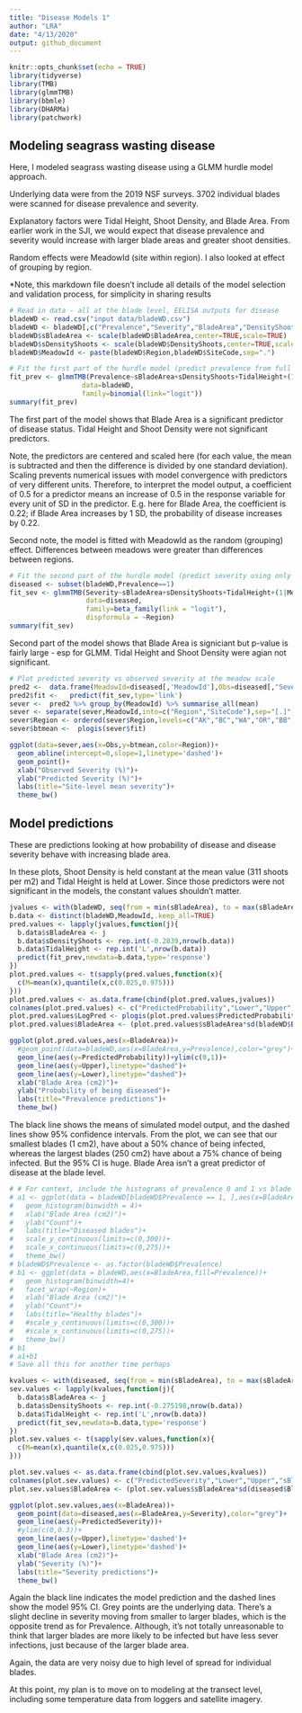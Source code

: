 ```yaml
---
title: "Disease Models 1"
author: "LRA"
date: "4/13/2020"
output: github_document
---
```


```r
knitr::opts_chunk$set(echo = TRUE)
library(tidyverse)
library(TMB)
library(glmmTMB)
library(bbmle)
library(DHARMa)
library(patchwork)
```

## Modeling seagrass wasting disease

Here, I modeled seagrass wasting disease using a GLMM hurdle model approach.

Underlying data were from the 2019 NSF surveys. 3702 individual blades were scanned for disease prevalence and severity.

Explanatory factors were Tidal Height, Shoot Density, and Blade Area. From earlier work in the SJI, we would expect that disease prevalence and severity would increase with larger blade areas and greater shoot densities. 

Random effects were MeadowId (site within region). I also looked at effect of grouping by region.

*Note, this markdown file doesn't include all details of the model selection and validation process, for simplicity in sharing results

```r
# Read in data - all at the blade level, EELISA outputs for disease
bladeWD <- read.csv("input data/bladeWD.csv")
bladeWD <- bladeWD[,c("Prevalence","Severity","BladeArea","DensityShoots","TidalHeight","Lat","SampleId","Region","SiteCode")]
bladeWD$sBladeArea <- scale(bladeWD$BladeArea,center=TRUE,scale=TRUE)
bladeWD$sDensityShoots <- scale(bladeWD$DensityShoots,center=TRUE,scale=TRUE)
bladeWD$MeadowId <- paste(bladeWD$Region,bladeWD$SiteCode,sep=".")
```

```r
# Fit the first part of the hurdle model (predict prevalence from full data set)
fit_prev <- glmmTMB(Prevalence~sBladeArea+sDensityShoots+TidalHeight+(1|MeadowId),
                  data=bladeWD,
                  family=binomial(link="logit"))
summary(fit_prev)
```
The first part of the model shows that Blade Area is a significant predictor of disease status. 
Tidal Height and Shoot Density were not significant predictors. 

Note, the predictors are centered and scaled here (for each value, the mean is subtracted and then the difference is divided by one standard deviation). Scaling prevents numerical issues with model convergence with predictors of very different units. Therefore, to interpret the model output, a coefficient of 0.5 for a predictor means an increase of 0.5 in the response variable for every unit of SD in the predictor. E.g. here for Blade Area, the coefficient is 0.22; if Blade Area increases by 1 SD, the probability of disease increases by 0.22.

Second note, the model is fitted with MeadowId as the random (grouping) effect. Differences between meadows were greater than differences between regions.

```r
# Fit the second part of the hurdle model (predict severity using only diseased blades)
diseased <- subset(bladeWD,Prevalence==1)
fit_sev <- glmmTMB(Severity~sBladeArea+sDensityShoots+TidalHeight+(1|MeadowId),
                   data=diseased,
                   family=beta_family(link = "logit"),
                   dispformula = ~Region)
summary(fit_sev)
```
Second part of the model shows that Blade Area is signiciant but p-value is fairly large - esp for GLMM.
Tidal Height and Shoot Density were agian not significant.

```r
# Plot predicted severity vs observed severity at the meadow scale
pred2 <-  data.frame(MeadowId=diseased[,'MeadowId'],Obs=diseased[,"Severity"])
pred2$fit <-   predict(fit_sev,type='link')
sever <-  pred2 %>% group_by(MeadowId) %>% summarise_all(mean)
sever <- separate(sever,MeadowId,into=c("Region","SiteCode"),sep="[.]",remove=FALSE)
sever$Region <- ordered(sever$Region,levels=c("AK","BC","WA","OR","BB","SD"))
sever$btmean <-  plogis(sever$fit)

ggplot(data=sever,aes(x=Obs,y=btmean,color=Region))+
  geom_abline(intercept=0,slope=1,linetype='dashed')+
  geom_point()+
  xlab("Observed Severity (%)")+
  ylab("Predicted Severity (%)")+
  labs(title="Site-level mean severity")+
  theme_bw()
```

## Model predictions

These are predictions looking at how probability of disease and disease severity behave with increasing blade area.

In these plots, Shoot Density is held constant at the mean value (311 shoots per m2) and Tidal Height is held at Lower.
Since those predictors were not significant in the models, the constant values shouldn't matter.

```r
jvalues <- with(bladeWD, seq(from = min(sBladeArea), to = max(sBladeArea), length.out = 100))
b.data <- distinct(bladeWD,MeadowId,.keep_all=TRUE)
pred.values <- lapply(jvalues,function(j){
  b.data$sBladeArea <- j
  b.data$sDensityShoots <- rep.int(-0.2839,nrow(b.data))
  b.data$TidalHeight <- rep.int('L',nrow(b.data))
  predict(fit_prev,newdata=b.data,type='response')
})
plot.pred.values <- t(sapply(pred.values,function(x){
  c(M=mean(x),quantile(x,c(0.025,0.975)))
}))
plot.pred.values <- as.data.frame(cbind(plot.pred.values,jvalues))
colnames(plot.pred.values) <- c("PredictedProbability","Lower","Upper","sBladeArea")
plot.pred.values$LogPred <- plogis(plot.pred.values$PredictedProbability)
plot.pred.values$BladeArea <- (plot.pred.values$sBladeArea*sd(bladeWD$BladeArea))+mean(bladeWD$BladeArea)

ggplot(plot.pred.values,aes(x=BladeArea))+
  #geom_point(data=bladeWD,aes(x=BladeArea,y=Prevalence),color="grey")+
  geom_line(aes(y=PredictedProbability))+ylim(c(0,1))+
  geom_line(aes(y=Upper),linetype="dashed")+
  geom_line(aes(y=Lower),linetype="dashed")+
  xlab("Blade Area (cm2)")+
  ylab("Probability of being diseased")+
  labs(title="Prevalence predictions")+
  theme_bw()

```

The black line shows the means of simulated model output, and the dashed lines show 95% confidence intervals. From the plot, we can see that our smallest blades (1 cm2), have about a 50% chance of being infected, whereas the largest blades (250 cm2) have about a 75% chance of being infected. But the 95% CI is huge. Blade Area isn't a great predictor of disease at the blade level.

```r
# # For context, include the histograms of prevalence 0 and 1 vs blade area
# a1 <- ggplot(data = bladeWD[bladeWD$Prevalence == 1, ],aes(x=BladeArea))+
#   geom_histogram(binwidth = 4)+
#   xlab("Blade Area (cm2)")+
#   ylab("Count")+
#   labs(title="Diseased blades")+
#   scale_y_continuous(limits=c(0,300))+
#   scale_x_continuous(limits=c(0,275))+
#   theme_bw()
# bladeWD$Prevalence <- as.factor(bladeWD$Prevalence)
# b1 <- ggplot(data = bladeWD,aes(x=BladeArea,fill=Prevalence))+
#   geom_histogram(binwidth=4)+
#   facet_wrap(~Region)+
#   xlab("Blade Area (cm2)")+
#   ylab("Count")+
#   labs(title="Healthy blades")+
#   #scale_y_continuous(limits=c(0,300))+
#   #scale_x_continuous(limits=c(0,275))+
#   theme_bw()
# b1
# a1+b1 
# Save all this for another time perhaps
```


```r
kvalues <- with(diseased, seq(from = min(sBladeArea), to = max(sBladeArea), length.out = 100))
sev.values <- lapply(kvalues,function(j){
  b.data$sBladeArea <- j
  b.data$sDensityShoots <- rep.int(-0.275198,nrow(b.data))
  b.data$TidalHeight <- rep.int('L',nrow(b.data))
  predict(fit_sev,newdata=b.data,type='response')
})
plot.sev.values <- t(sapply(sev.values,function(x){
  c(M=mean(x),quantile(x,c(0.025,0.975)))
}))

plot.sev.values <- as.data.frame(cbind(plot.sev.values,kvalues))
colnames(plot.sev.values) <- c("PredictedSeverity","Lower","Upper","sBladeArea")
plot.sev.values$BladeArea <- (plot.sev.values$sBladeArea*sd(diseased$BladeArea))+mean(diseased$BladeArea)

ggplot(plot.sev.values,aes(x=BladeArea))+
  geom_point(data=diseased,aes(x=BladeArea,y=Severity),color="grey")+
  geom_line(aes(y=PredictedSeverity))+
  #ylim(c(0,0.3))+
  geom_line(aes(y=Upper),linetype='dashed')+
  geom_line(aes(y=Lower),linetype='dashed')+
  xlab("Blade Area (cm2)")+
  ylab("Severity (%)")+
  labs(title="Severity predictions")+
  theme_bw()
```

Again the black line indicates the model prediction and the dashed lines show the model 95% CI. Grey points are the underlying data. There's a slight decline in severity moving from smaller to larger blades, which is the opposite trend as for Prevalence. Although, it's not totally unreasonable to think that larger blades are more likely to be infected but have less sever infections, just because of the larger blade area. 

Again, the data are very noisy due to high level of spread for individual blades. 

At this point, my plan is to move on to modeling at the transect level, including some temperature data from loggers and satellite imagery. 